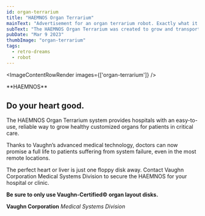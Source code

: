 ```yaml
---
id: organ-terrarium
title: "HAEMNOS Organ Terrarium"
mainText: "Advertisement for an organ terrarium robot. Exactly what it sounds like."
subText: "The HAEMNOS Organ Terrarium was created to grow and transport custom organs!"
pubDate: "Mar 9 2023"
thumbImage: "organ-terrarium"
tags:
  - retro-dreams
  - robot
---
```



<ImageContentRowRender 
  images={['organ-terrarium']}
/>

<QuoteContentRowRender author={AuthorCAN}>
**HAEMNOS**

## Do your heart good.

The HAEMNOS Organ Terrarium system provides hospitals with an easy-to-use, reliable way to grow healthy customized organs for patients in critical care.

Thanks to Vaughn’s advanced medical technology, doctors can now promise a full life to patients suffering from system failure, even in the most remote locations.

The perfect heart or liver is just one floppy disk away. Contact Vaughn Corporation Medical Systems Division to secure the HAEMNOS for your hospital or clinic.

**Be sure to only use Vaughn-Certified© organ layout disks.**

**Vaughn Corporation**
*Medical Systems Division*
</QuoteContentRowRender>